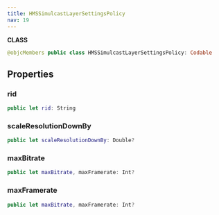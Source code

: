 ```yaml
---
title: HMSSimulcastLayerSettingsPolicy
nav: 19
---
```


**CLASS**

```swift
@objcMembers public class HMSSimulcastLayerSettingsPolicy: Codable
```

## Properties

### rid

```swift
public let rid: String
```

### scaleResolutionDownBy

```swift
public let scaleResolutionDownBy: Double?
```

### maxBitrate

```swift
public let maxBitrate, maxFramerate: Int?
```

### maxFramerate

```swift
public let maxBitrate, maxFramerate: Int?
```
